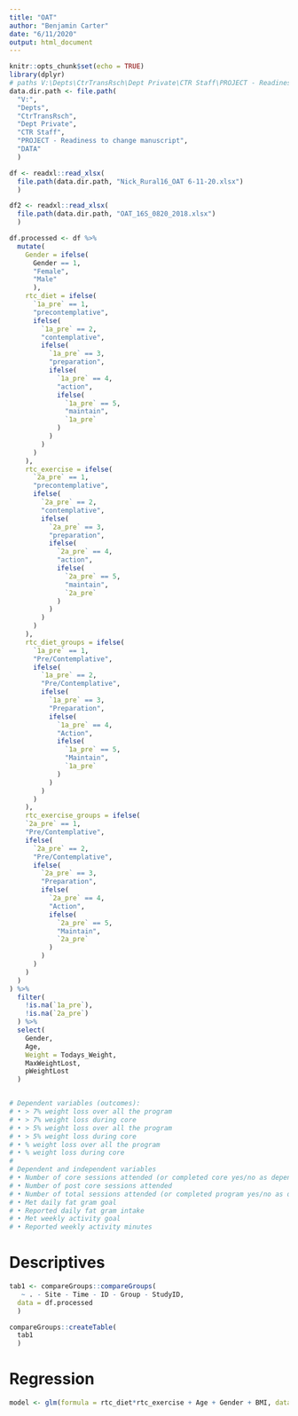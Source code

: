 ---
title: "OAT"
author: "Benjamin Carter"
date: "6/11/2020"
output: html_document
---

```{r setup, include=FALSE}
knitr::opts_chunk$set(echo = TRUE)
library(dplyr)
# paths V:\Depts\CtrTransRsch\Dept Private\CTR Staff\PROJECT - Readiness to change manuscript\DATA
data.dir.path <- file.path(
  "V:",
  "Depts", 
  "CtrTransRsch", 
  "Dept Private", 
  "CTR Staff", 
  "PROJECT - Readiness to change manuscript", 
  "DATA"
  )
```

```{r loadData, include=FALSE}
df <- readxl::read_xlsx(
  file.path(data.dir.path, "Nick_Rural16_OAT 6-11-20.xlsx")
  )

df2 <- readxl::read_xlsx(
  file.path(data.dir.path, "OAT_16S_0820_2018.xlsx")
  )
```


```{r selection}
df.processed <- df %>% 
  mutate(
    Gender = ifelse(
      Gender == 1,
      "Female",
      "Male"
      ),
    rtc_diet = ifelse(
      `1a_pre` == 1,
      "precontemplative",
      ifelse(
        `1a_pre` == 2,
        "contemplative",
        ifelse(
          `1a_pre` == 3,
          "preparation",
          ifelse(
            `1a_pre` == 4,
            "action",
            ifelse(
              `1a_pre` == 5,
              "maintain",
              `1a_pre`
            )
          )
        )
      )
    ),
    rtc_exercise = ifelse(
      `2a_pre` == 1,
      "precontemplative",
      ifelse(
        `2a_pre` == 2,
        "contemplative",
        ifelse(
          `2a_pre` == 3,
          "preparation",
          ifelse(
            `2a_pre` == 4,
            "action",
            ifelse(
              `2a_pre` == 5,
              "maintain",
              `2a_pre`
            )
          )
        )
      )
    ),
    rtc_diet_groups = ifelse(
      `1a_pre` == 1,
      "Pre/Contemplative",
      ifelse(
        `1a_pre` == 2,
        "Pre/Contemplative",
        ifelse(
          `1a_pre` == 3,
          "Preparation",
          ifelse(
            `1a_pre` == 4,
            "Action",
            ifelse(
              `1a_pre` == 5,
              "Maintain",
              `1a_pre`
            )
          )
        )
      )
    ),
    rtc_exercise_groups = ifelse(
    `2a_pre` == 1,
    "Pre/Contemplative",
    ifelse(
      `2a_pre` == 2,
      "Pre/Contemplative",
      ifelse(
        `2a_pre` == 3,
        "Preparation",
        ifelse(
          `2a_pre` == 4,
          "Action",
          ifelse(
            `2a_pre` == 5,
            "Maintain",
            `2a_pre`
          )
        )
      )
    )
  )
) %>% 
  filter(
    !is.na(`1a_pre`),
    !is.na(`2a_pre`)
  ) %>% 
  select(
    Gender,
    Age,
    Weight = Todays_Weight,
    MaxWeightLost,
    pWeightLost
  )


# Dependent variables (outcomes):
# •	> 7% weight loss over all the program
# •	> 7% weight loss during core
# •	> 5% weight loss over all the program
# •	> 5% weight loss during core
# •	% weight loss over all the program
# •	% weight loss during core
# 
# Dependent and independent variables
# •	Number of core sessions attended (or completed core yes/no as dependent variable)
# •	Number of post core sessions attended
# •	Number of total sessions attended (or completed program yes/no as dependent variable)
# •	Met daily fat gram goal
# •	Reported daily fat gram intake
# •	Met weekly activity goal
# •	Reported weekly activity minutes


```


# Descriptives

```{r}
tab1 <- compareGroups::compareGroups(
   ~ . - Site - Time - ID - Group - StudyID,
  data = df.processed
  )

compareGroups::createTable(
  tab1
  )

```

# Regression

```{r}
model <- glm(formula = rtc_diet*rtc_exercise + Age + Gender + BMI, data = df.processed, family = binomial) %>% summary()
```



